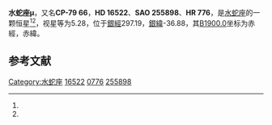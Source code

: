 {{Starbox begin
| name = 水蛇座μ
}}
{{Starbox observe
| epoch = [[J2000.0|J2000.0]]
| constell = [[水蛇座|水蛇座]]<ref name=SIMBAD>{{cite web
 | url=http://simbad.u-strasbg.fr/simbad/sim-id?Ident=HR+776
 | title=Pulsating variable Star
 | publisher=Centre de Données astronomiques de Strasbourg
 | work=SIMBAD
 | accessdate=2012-07-13
 | archive-date=2016-03-17
 | archive-url=https://web.archive.org/web/20160317163232/http://simbad.u-strasbg.fr/simbad/sim-id?Ident=HR+776
 | dead-url=no
 }}</ref><ref name=DATA>{{cite web
 | url=http://vizier.u-strasbg.fr/viz-bin/VizieR-5?-out.add=.&-source=5050&-corr=PK=HR&-out.max=9999&HR=776
 | title=VizieR Detailed Page
 | accessdate=2012-07-13
 | archive-date=2016-03-05
 | archive-url=https://web.archive.org/web/20160305030801/http://vizier.u-strasbg.fr/viz-bin/VizieR-5?-out.add=.&-source=5050&-corr=PK=HR&-out.max=9999&HR=776
 | dead-url=no
 }}</ref>
| 星官 = 
| ra = {{RA|2|31|40.5}}<ref name=SIMBAD /><ref name=DATA />
| dec = {{DEC|-79|6|34}}<ref name=SIMBAD /><ref name=DATA />
| appmag_v = 5.28<ref name=SIMBAD /><ref name=DATA />
}}
{{Starbox character
| class = G8III<ref name=SIMBAD /><ref name=DATA />
| b-v = 0.98<ref name=SIMBAD /><ref name=DATA />
| u-b = 0.73<ref name=SIMBAD /><ref name=DATA />
| r-i = <ref name=SIMBAD /><ref name=DATA />
| variable = 
}}
{{Starbox astrometry
| radial_v = 0.73
| prop_mo_ra = -15
| parallax = 0.001
| p_error = 
}}
{{Starbox catalog
| names =CP-79 66，[[SAO星表|SAO]] 255898，[[HD星表|HD]] 16522，[[HR星表|HR]] 776}}
{{Starbox reference |Simbad=HR+776}}
{{Starbox end}}

'''水蛇座μ'''，又名'''CP-79 66'''，'''HD 16522'''、'''SAO 255898'''、'''HR 776'''，是[[水蛇座|水蛇座]]的一颗恒星<ref name=SIMBAD /><ref name=DATA />，视星等为5.28，位于[[銀道座標系|銀經]]297.19，[[銀道座標系|銀緯]]-36.88，其[[B1900.0|B1900.0]]坐标为赤經{{RA|2|33|47.1}}，赤緯{{DEC|-79|-36.88|45}}。

== 参考文献 ==
{{reflist}}

{{star-stub}}

{{水蛇座恒星}}
[[Category:水蛇座|Category:水蛇座]]
[[Category:HD和HDE天體|16522]]
[[Category:HR天體|0776]]
[[Category:SAO天體|255898]]